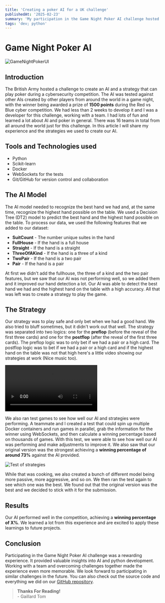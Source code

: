 ```yaml
---
title: 'Creating a poker AI for a UK challenge'
publishedAt: '2025-02-23'
summary: 'My participation in the Game Night Poker AI challenge hosted by the British Army.'
tags: 'dev; python'
---
```


# Game Night Poker AI

<img src="/images/UIGameNightPoker.png" alt="GameNightPokerUI"/>

## Introduction

The British Army hosted a challenge to create an AI and a strategy that can play poker during a cybersecurity competition. The AI was tested against other AIs created by other players from around the world in a game night, with the winner being awarded a prize of __1500 points__ during the Red vs Blue cyber competition.
We had less than 2 weeks to develop it and I was a developer for this challenge, working with a team. I had lots of fun and learned a lot about AI and poker in general.
There was 16 teams in total from all around the world just for this challenge. In this article I will share my experience and the strategies we used to create our AI.

## Tools and Technologies used

- Python
- Scikit-learn
- Docker
- WebSockets for the tests 
- Git/GitHub for version control and collaboration

## The AI Model

The AI model needed to recognize the best hand we had and, at the same time, recognize the highest hand possible on the table. 
We used a Decision Tree (DT2) model to predict the best hand and the highest hand possible on the table.
To process our data, we used the following features that we added to our dataset:
- __SuitCount__ - The number unique suites in the hand
- __FullHouse__ - If the hand is a full house
- __Straight__ - If the hand is a straight
- __ThreeOfAKind__ - If the hand is a three of a kind
- __TwoPair__ - If the hand is a two pair
- __Pair__ - If the hand is a pair

At first we didn't add the fullhouse, the three of a kind and the two pair features, but we saw that our AI was not performing well, so we added them and it improved our hand detection a lot.
Our AI was able to detect the best hand we had and the highest hand on the table with a high accuracy. All that was left was to create a strategy to play the game.
 

## The Strategy

Our strategy was to play safe and only bet when we had a good hand. We also tried to bluff sometimes, but it didn't work out that well. The strategy was separated into two logics:
one for the __preflop__ (before the reveal of the first three cards) and one for the __postflop__ (after the reveal of the first three cards). The preflop logic was to only bet if we had a pair or a high card.
The postflop logic was to bet if we had a pair or a high card and if the highest hand on the table was not that high here's a little video showing our strategies at work (Nice music too).

<video controls>
    <source src="/media/GameNightDuel.mp4" type="video/mp4" />
    Your browser does not support the video tag.
</video>


We also ran test games to see how well our AI and strategies were performing.
A teammate and I created a test that could spin up multiple Docker containers and run games in parallel, grab the information for the winner using WebSockets, and then calculate a winning percentage based on thousands of games.
With this test, we were able to see how well our AI was performing and make adjustments to improve it.
We also saw that our original version was the strongest achieving a __winning percentage of around 73%__ against the AI provided.

<img src="/images/GameNightTest.png" onError="this.style.display='none'" alt="Test of strategies"/>

While that was cooking, we also created a bunch of different model being more passive, more aggressive, and so on. We then ran the test again to see which one was the best. We found out that the original version was the best and we decided to stick with it for the submission.
## Results

Our AI performed well in the competition, achieving a __winning percentage of X%__. We learned a lot from this experience and are excited to apply these learnings to future projects.

## Conclusion

Participating in the Game Night Poker AI challenge was a rewarding experience. It provided valuable insights into AI and python development. Working with a team and overcoming challenges together made the experience even more memorable. We look forward to participating in similar challenges in the future.
You can also check out the source code and everything we did on our [GitHub repository](https://github.com/gaillardtom/GameNightPokerAI).


> __Thanks For Reading!__ <br/> - Gaillard Tom
